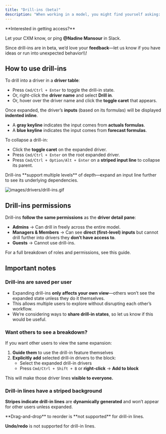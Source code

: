 ```yaml
---
title: "Drill-ins (beta)"
description: "When working in a model, you might find yourself asking: What contributes to this line? Where does this number come from? Drill-ins (currently in beta) allow you to explore these relationships, showing exactly how your numbers connect throughout your model."
---
```


<Info>
  **Interested in getting access?**

  Let your CXM know, or ping **@Nadine Mansour** in Slack.

  Since drill-ins are in beta, we’d love your **feedback**—let us know if you have ideas or run into unexpected behavior\\\\!
</Info>

## How to use drill-ins

To drill into a driver in a **driver table**:

- Press `Cmd/Ctrl + Enter` to toggle the drill-in state.
- Or, right-click the **driver name** and select **Drill in**.
- Or, hover over the driver name and click the **toggle caret** that appears.

Once expanded, the driver’s **inputs** (based on its formulas) will be displayed **indented inline**.

- A **gray keyline** indicates the input comes from **actuals formulas**.
- A **blue keyline** indicates the input comes from **forecast formulas**.

To collapse a drill-in:

- Click the **toggle caret** on the expanded driver.
- Press `Cmd/Ctrl + Enter` on the root expanded driver.
- Press `Cmd/Ctrl + Option/Alt + Enter` on a **striped input line** to collapse its parent.

<Check>
  Drill-ins **support multiple levels** of depth—expand an input line further to see its underlying dependencies.
</Check>

![images/drivers/drill-ins.gif](/images/drivers/drill-ins.gif)

## Drill-ins permissions

Drill-ins **follow the same permissions** as the **driver detail pane**:

- **Admins** → Can drill in freely across the entire model.
- **Managers & Members** → Can see **direct (first-level) inputs** but cannot drill further into drivers they **don’t have access to**.
- **Guests** → Cannot use drill-ins.

For a full breakdown of roles and permissions, see this guide.

## Important notes

### Drill-ins are saved per user

- Expanding drill-ins **only affects your own view**—others won’t see the expanded state unless they do it themselves.
- This allows multiple users to explore without disrupting each other’s workflow.
- We’re considering ways to **share drill-in states**, so let us know if this would be useful.

### Want others to see a breakdown?

If you want other users to view the same expansion:

1. **Guide them** to use the drill-in feature themselves
2. **Explicitly add** selected drill-in drivers to the block:
   - Select the expanded drill-in drivers
   - Press `Cmd/Ctrl + Shift + B` or **right-click** → **Add to block**

This will make those driver lines **visible to everyone.**

### Drill-in lines have a striped background

**Stripes indicate drill-in lines** are **dynamically generated** and won’t appear for other users unless expanded.

<Warning>
  **Drag-and-drop** to reorder is **not supported** for drill-in lines.

  **Undo/redo** is not supported for drill-in lines.
</Warning>